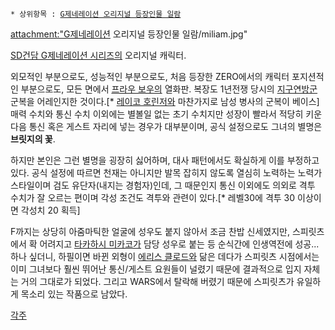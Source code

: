  * 상위항목 : [[G제네레이션 오리지널 등장인물 일람]]

attachment:"G제네레이션 오리지널 등장인물 일람/miliam.jpg"

[[SD건담 G제네레이션 시리즈]]의 오리지널 캐릭터.

외모적인 부분으로도, 성능적인 부분으로도, 처음 등장한 ZERO에서의 캐릭터 포지션적인 부분으로도, 모든 면에서 [[프라우 보우]]의 열화판. 복장도 1년전쟁 당시의 [[지구연방군]] 군복을 어레인지한 것이다.[* [[레이코 호린저]]와 마찬가지로 남성 병사의 군복이 베이스] 매력 수치와 통신 수치 이외에는 별볼일 없는 초기 수치지만 성장이 빨라서 적당히 키운 다음 통신 혹은 게스트 자리에 넣는 경우가 대부분이며, 공식 설정으로도 그녀의 별명은 '''브릿지의 꽃'''.

하지만 본인은 그런 별명을 굉장히 싫어하며, 대사 패턴에서도 확실하게 이를 부정하고 있다. 공식 설정에 따르면 천재는 아니지만 발목 잡히지 않도록 열심히 노력하는 노력가 스타일이며 검도 유단자(내지는 경험자)인데, 그 때문인지 통신 이외에도 의외로 격투 수치가 잘 오르는 편이며 각성 조건도 격투와 관련이 있다.[* 레벨30에 격투 30 이상이면 각성치 20 획득]

F까지는 상당히 아줌마틱한 얼굴에 성우도 붙지 않아서 조금 찬밥 신세였지만, 스피릿츠에서 확 어려지고 [[타카하시 미카코]]가 담당 성우로 붙는 등 순식간에 인생역전에 성공...하나 싶더니, 하필이면 바뀐 외형이 [[에리스 클로드]]와 닮은 데다가 스피릿츠 시점에서는 이미 그녀보다 훨씬 뛰어난 통신/게스트 요원들이 널렸기 때문에 결과적으로 입지 자체는 거의 그대로가 되었다. 그리고 WARS에서 탈락해 버렸기 때문에 스피릿츠가 유일하게 목소리 있는 작품으로 남았다.


[[각주]]
